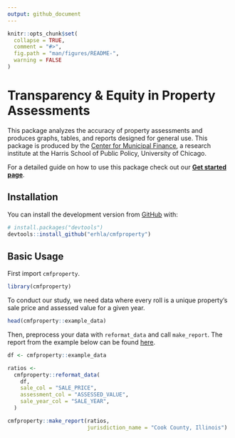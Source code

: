 ```yaml
---
output: github_document
---
```


<!-- README.md is generated from README.Rmd. Please edit that file -->

```r
knitr::opts_chunk$set(
  collapse = TRUE,
  comment = "#>",
  fig.path = "man/figures/README-",
  warning = FALSE
)
```

# Transparency & Equity in Property Assessments

This package analyzes the accuracy of property assessments and produces graphs, tables, and reports designed for general use. This package is produced by the [Center for Municipal Finance](https://harris.uchicago.edu/research-impact/centers-institutes/center-municipal-finance), a research institute at the Harris School of Public Policy, University of Chicago.

For a detailed guide on how to use this package check out our [**Get started page**](https://erhla.github.io/cmfproperty/articles/cmfproperty.html).

## Installation

You can install the development version from [GitHub](https://github.com/) with:

``` r
# install.packages("devtools")
devtools::install_github("erhla/cmfproperty")
```

## Basic Usage

First import `cmfproperty`.

```r
library(cmfproperty)
```

To conduct our study, we need data where every roll is a unique property's sale price and assessed value for a given year.

```r
head(cmfproperty::example_data)
```


Then, preprocess your data with `reformat_data` and call `make_report`. The report from the example below can be found [here](https://erhla.github.io/Cook County, Illinois.html).

```r
df <- cmfproperty::example_data

ratios <-
  cmfproperty::reformat_data(
    df,
    sale_col = "SALE_PRICE",
    assessment_col = "ASSESSED_VALUE",
    sale_year_col = "SALE_YEAR",
  )

cmfproperty::make_report(ratios, 
                         jurisdiction_name = "Cook County, Illinois")
```


